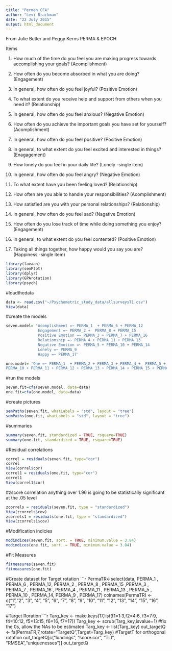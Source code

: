 ```yaml
---
title: "Perman_CFA"
author: "Levi Brackman"
date: "22 July 2015"
output: html_document
---
```


From Julie Butler and Peggy Kerns PERMA & EPOCH

Items

1.	How much of the time do you feel you are making progress towards accomplishing your goals? (Acomplishment)

2.	How often do you become absorbed in what you are doing? (Engagement)

3.	In general, how often do you feel joyful? (Positive Emotion)

4.	To what extent do you receive help and support from others when you need it? (Relationship)

5.	In general, how often do you feel anxious? (Negative Emotion)

6.	How often do you achieve the important goals you have set for yourself? (Acomplishment)

7.	In general, how often do you feel positive? (Positive Emotion)

8.	In general, to what extent do you feel excited and interested in things? (Enagagement)	

9.	How lonely do you feel in your daily life? (Lonely -single item)

10.	In general, how often do you feel angry? (Negative Emotion)

11.	To what extent have you been feeling loved? (Relationship)

12.	How often are you able to handle your responsibilities? (Acomplishment)

13.	How satisfied are you with your personal relationships? (Relationship)

14.	In general, how often do you feel sad? (Nagative Emotion)

15.	How often do you lose track of time while doing something you enjoy? (Engagement)

16.	In general, to what extent do you feel contented? (Positive Emotion)

17.	Taking all things together, how happy would you say you are? (Happiness -single item)
```r
library(lavaan)
library(semPlot)
library(dplyr)
library(GPArotation)
library(psych)
```
#loadthedata
```r
data <- read.csv("~/Psychometric_study_data/allsurveysT1.csv")
View(data)
```
#create the models
```r
seven.model= 'Acomplishment =~ PERMA_1  + PERMA_6 + PERMA_12
              Engagement =~ PERMA_2 +  PERMA_8 + PERMA_15 
              Positive Emotion =~ PERMA_3 + PERMA_7 + PERMA_16
              Relationship =~ PERMA_4 + PERMA_11 + PERMA_13 
              Negative Emotion =~ PERMA_5 + PERMA_10 + PERMA_14
              Lonely =~ PERMA_9  
              Happy =~ PERMA_17'

one.model= 'One =~ PERMA_1  + PERMA_2 + PERMA_3 + PERMA_4 +  PERMA_5 + PERMA_6 + PERMA_7 + PERMA_8 + PERMA_9 + 
PERMA_10 + PERMA_11 + PERMA_12 + PERMA_13 + PERMA_14 + PERMA_15 + PERMA_16  + PERMA_17'
```
#run the models
```r
seven.fit=cfa(seven.model, data=data)
one.fit=cfa(one.model, data=data)
```

#create pictures
```r
semPaths(seven.fit, whatLabels = "std", layout = "tree")
semPaths(one.fit, whatLabels = "std", layout = "tree")
```
#summaries
```r
summary(seven.fit, standardized = TRUE, rsquare=TRUE)
summary(one.fit, standardized = TRUE, rsquare=TRUE)
```
#Residual correlations
```r
correl = residuals(seven.fit, type="cor")
correl
View(correl$cor)
correl1 = residuals(one.fit, type="cor")
correl1
View(correl1$cor)
```
#zscore correlation anything over 1.96 is going to be statistically significant at the .05 level 
```r
zcorrels = residuals(seven.fit, type = "standardized")
View(zcorrels$cov)
zcorrels1 = residuals(one.fit, type = "standardized")
View(zcorrels1$cov)
```
#Modification indicies
```r
modindices(seven.fit, sort. = TRUE, minimum.value = 3.84)
modindices(one.fit, sort. = TRUE, minimum.value = 3.84)
```
#Fit Measures
```r
fitmeasures(seven.fit)
fitmeasures(one.fit)
```
#Create dataset for Target rotation
```r
PermaTR<-select(data, PERMA_1  , PERMA_6 , PERMA_12, PERMA_2 ,  PERMA_8 , PERMA_15 ,PERMA_3 , PERMA_7 , PERMA_16 , PERMA_4 , PERMA_11 , PERMA_13 , PERMA_5 , PERMA_10 , PERMA_14, PERMA_9  , PERMA_17)
colnames(PermaTR) <- c("1","2", "3", "4", "5", "6", "7", "8", "9", "10", "11", "12", "13", "14", "15", "16", "17")

#Target Roration
```r
Targ_key <- make.keys(17,list(f1=1:3,f2=4:6, f3=7:9, f4=10:12, f5=13:15, f6=16, f7=17))
Targ_key <- scrub(Targ_key,isvalue=1)  #fix the 0s, allow the NAs to be estimated
Targ_key <- list(Targ_key)
out_targetQ <- fa(PermaTR,7,rotate="TargetQ",Target=Targ_key) #TargetT for orthogonal rotation
out_targetQ[c("loadings", "score.cor", "TLI", "RMSEA","uniquenesses")]
out_targetQ
